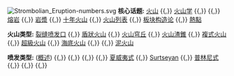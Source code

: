 [[File:Strombolian_Eruption-numbers.svg|right]]
'''核心话题:''' [[火山|火山]] {{,}} [[火山学|火山学]] {{,}} {{le|火成岩岩石学|Igneous petrology}} {{,}} [[熔岩|熔岩]] {{,}} [[岩漿|岩漿]] {{,}} [[十年火山|十年火山]] {{,}} [[火山列表|火山列表]] {{,}} [[板块构造论|板块构造论]] {{,}} [[熱點_(地質學)|熱點]]

'''火山类型:''' [[裂缝喷发口|裂缝喷发口]] {{,}} [[盾狀火山|盾狀火山]] {{,}} [[火山穹丘|火山穹丘]] {{,}} [[火山渣錐|火山渣錐]] {{,}} [[複式火山|複式火山]] {{,}} [[超級火山|超級火山]] {{,}} [[海底火山|海底火山]] {{,}} {{le|冰下火山|Subglacial volcano}} {{,}} [[泥火山|泥火山]]

'''喷发类型:''' ([[火山噴發類型|概述]]) {{,}} {{le|史冲包连式火山喷发|Strombolian eruption|史冲包连式}} {{,}} {{le|伏尔坎宁式火山喷发|Vulcanian eruption|伏尔坎宁式}} {{,}} {{le|培雷式火山喷发|Peléan eruption|培雷式}} {{,}} [[夏威夷式火山喷发|夏威夷式]]  {{,}} [[:en:Surtseyan_eruption|Surtseyan]] {{,}} [[普林尼式火山噴發|普林尼式]] {{,}} {{le|海底式火山喷发|Submarine eruption|海底式}} {{,}} {{le|冰下火山喷发|Subglacial eruption|冰下}} {{,}} {{le|蒸汽喷发|Phreatic eruption}}